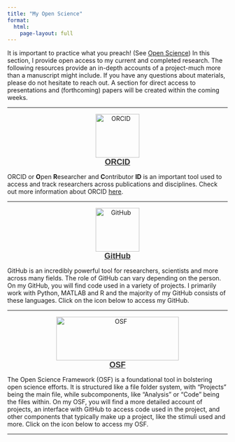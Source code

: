 ```yaml
---
title: "My Open Science"
format:
  html:
    page-layout: full
---
```


It is important to practice what you preach! (See [Open Science](https://w-decker.github.io/opensci.html)) In this section, I provide open access to my current and completed research. The following resources provide an in-depth accounts of a project-much more than a manuscript might include. If you have any questions about materials, please do not hesitate to reach out. A section for direct access to presentations and (forthcoming) papers will be created within the coming weeks.

---

<center>
  <a href="https://orcid.org/0009-0003-9353-7746">
    <img src="images/orcid.png" alt="ORCID" width="100" height="100" class="orcid"/>
  </a>
  <br>
  <span style="font-size: 18px; font-family: Arial, sans-serif; color: #333; font-weight: bold; text-decoration: underline;">ORCID</span>
</center>

ORCID or **O**pen **R**esearcher and **C**ontributor **ID** is an important tool used to access and track researchers across publications and disciplines. Check out more information about ORCID [here](https://info.orcid.org/what-is-orcid/).

---

<center>
  <a href="https://github.com/w-decker">
    <img src="images/github.png" alt="GitHub" width="100" height="100" class="GitHub"/>
  </a>
  <br>
  <span style="font-size: 18px; font-family: Arial, sans-serif; color: #333; font-weight: bold; text-decoration: underline;">GitHub</span>
</center>

GitHub is an incredibly powerful tool for researchers, scientists and more across many fields. The role of GitHub can vary depending on the person. On my GitHub, you will find code used in a variety of projects. I primarily work with Python, MATLAB and R and the majority of my GitHub consists of these languages. Click on the icon below to access my GitHub.

---

<center>
  <a href="https://osf.io/uwfvb/">
    <img src="images/osf.png" alt="OSF" width="280
    " height="100" class="OSF"/>
  </a>
  <br>
  <span style="font-size: 18px; font-family: Arial, sans-serif; color: #333; font-weight: bold; text-decoration: underline;">OSF</span>
</center>

The Open Science Framework (OSF) is a foundational tool in bolstering open science efforts. It is structured like a file folder system, with "Projects" being the main file, while subcomponents, like "Analysis" or "Code" being the files within. On my OSF, you will find a more detailed account of projects, an interface with GitHub to access code used in the project, and other components that typically make up a project, like the stimuli used and more. Click on the icon below to access my OSF.

---